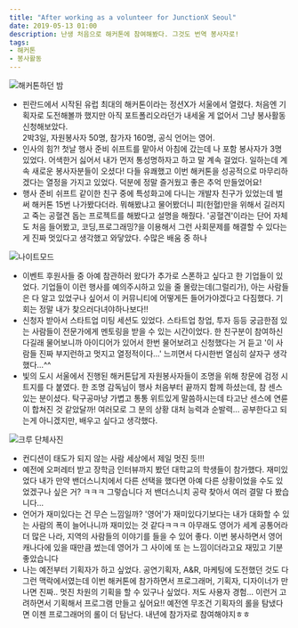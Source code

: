 ```yaml
---
title: "After working as a volunteer for JunctionX Seoul"
date: 2019-05-13 01:00
description: 난생 처음으로 해커톤에 참여해봤다. 그것도 번역 봉사자로!
tags:
- 해커톤
- 봉사활동
---
```


![해커톤하던 밤](/images/blog/192021/j1.jpeg)

- 핀란드에서 시작된 유럽 최대의 해커톤이라는 정션X가 서울에서 열렸다. 처음엔 기획자로 도전해볼까 했지만 아직 포트폴리오라던가 내세울 게 없어서 그냥 봉사활동 신청해보았다.  
2박3일, 자원봉사자 50명, 참가자 160명, 공식 언어는 영어.
- 인사의 힘?! 첫날 행사 준비 쉬프트를 맡아서 아침에 갔는데 나 포함 봉사자가 3명 있었다. 어색한거 싫어서 내가 먼저 통성명하자고 하고 말 계속 걸었다.  일하는데 계속 새로운 봉사자분들이 오셨다! 다들 유쾌했고 이번 해커톤을 성공적으로 마무리하겠다는 열정을 가지고 있었다. 덕분에 정말 즐거웠고 좋은 추억 만들었어요! 
- 행사 준비 쉬프트 같이한 친구 중에 특성화고에 다니는 개발자 친구가 있었는데 벌써 해커톤 15번 나가봤다더라.  뭐해봤냐고 물어봤더니 피(헌혈)만을 위해서 길러지고 죽는 공혈견 돕는 프로젝트를 해봤다고 설명을 해줬다. '공혈견'이라는 단어 자체도 처음 들어봤고, 코딩,프로그래밍?을 이용해서 그런 사회문제를 해결할 수 있다는 게 진짜 멋있다고 생각했고 와닿았다. 수많은 배움 중 하나 

![나이트모드](/images/blog/192021/j2.jpeg)

- 이벤트 후원사들 중 아예 참관하러 왔다가 추가로 스폰하고 싶다고 한 기업들이 있었다. 기업들이 이런 행사를 예의주시하고 있을 줄 몰랐는데(그럴리가), 아는 사람들은 다 알고 있었구나 싶어서 이 커뮤니티에 어떻게든 들어가야겠다고 다짐했다. 기회는 정말 내가 찾으러다녀야하나보다!!
- 신청자 받아서 스타트업 미팅 세션도 있었다. 스타트업 창업, 투자 등등 궁금한점 있는 사람들이 전문가에게 멘토링을 받을 수 있는 시간이었다.  한 친구분이 참여하신다길래 물어보니까 아이디어가 있어서 한번 물어보려고 신청했다는 거 듣고 '이 사람들 진짜 부지런하고 멋지고 열정적이다...' 느끼면서 다시한번 열심히 살자구 생각했다...^^ 
- 빛의 도시 서울에서 진행된 해커톤답게 자원봉사자들이 조명을 위해 창문에 검정 시트지를 다 붙였다. 한 조명 감독님이 행사 처음부터 끝까지 함께 하셨는데, 참 센스 있는 분이셨다.  탁구공마냥 가볍고 통통 위트있게 말씀하시는데 타고난 센스에 연륜이 합쳐진 것 같았달까! 여러모로 그 분의 상황 대처 능력과 순발력... 공부한다고 되는게 아니겠지만, 배우고 싶다고 생각했다. 

![크루 단체사진](/images/blog/192021/j0.png) 

- 컨디션이 태도가 되지 않는 사람 세상에서 제일 멋진 듯!!!
- 예전에 오퍼레터 받고 장학금 인터뷰까지 봤던 대학교의 학생들이 참가했다.  재미있었다 내가 만약 밴더스니치에서 다른 선택을 했다면 아예 다른 상황이었을 수도 있었겠구나 싶은 거? ㅋㅋㅋ 그렇습니다 저 밴더스니치 공략 찾아서 여러 결말 다 봤습니다... 
- 언어가 재미있다는 건 무슨 느낌일까? '영어'가 재미있다기보다는 내가 대화할 수 있는 사람의 폭이 늘어나니까 재미있는 것 같다ㅋㅋㅋ  아무래도 영어가 세계 공통어라 더 많은 나라, 지역의 사람들의 이야기를 들을 수 있어 좋다. 이번 봉사하면서 영어 캐나다에 있을 때만큼 썼는데 영어가 그 사이에 또 는 느낌이더라고요 재밌고 기분 좋았습니다 
- 나는 예전부터 기획자가 하고 싶었다. 공연기획자, A&R, 마케팅에 도전했던 것도 다 그런 맥락에서였는데 이번 해커톤에 참가하면서 프로그래머, 기획자, 디자이너가 만나면 진짜.. 멋진 차원의 기획을 할 수 있구나 싶었다. 저도 사용자 경험... 이런거 고려하면서 기획해서 프로그램 만들고 싶어요!! 예전엔 무조건 기획자의 롤을 탐냈다면 이젠 프로그래머의 롤이 더 탐난다. 내년에 참가자로 참여해야지ㅎㅎ